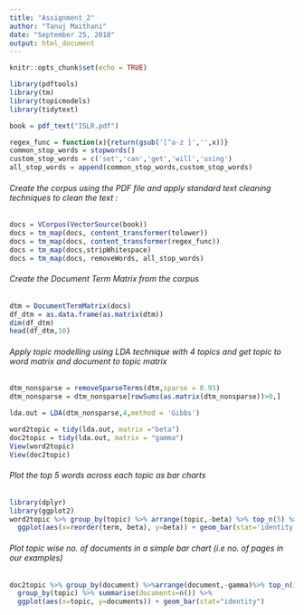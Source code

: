 ---
title: "Assignment_2"
author: "Tanuj Maithani"
date: "September 25, 2018"
output: html_document
---

```{r setup, include=FALSE}
knitr::opts_chunk$set(echo = TRUE)
```

```{r}
library(pdftools)
library(tm)
library(topicmodels)
library(tidytext)
```

```{r}
book = pdf_text("ISLR.pdf")
```


```{r}
regex_func = function(x){return(gsub('[^a-z ]','',x))}
common_stop_words = stopwords()
custom_stop_words = c('set','can','get','will','using')
all_stop_words = append(common_stop_words,custom_stop_words)

```

###### Create the corpus using the PDF file and apply standard text cleaning techniques to clean the text :

```{r}
docs = VCorpus(VectorSource(book))
docs = tm_map(docs, content_transformer(tolower))
docs = tm_map(docs, content_transformer(regex_func))
docs = tm_map(docs,stripWhitespace)
docs = tm_map(docs, removeWords, all_stop_words)
```

###### Create the Document Term Matrix from the corpus

```{r}
dtm = DocumentTermMatrix(docs)
df_dtm = as.data.frame(as.matrix(dtm))
dim(df_dtm)
head(df_dtm,10)
```

###### Apply topic modelling using LDA technique with 4 topics and get topic to word matrix and document to topic matrix

```{r}
dtm_nonsparse = removeSparseTerms(dtm,sparse = 0.95)
dtm_nonsparse = dtm_nonsparse[rowSums(as.matrix(dtm_nonsparse))>0,]

lda.out = LDA(dtm_nonsparse,4,method = 'Gibbs')

word2topic = tidy(lda.out, matrix ="beta")
doc2topic = tidy(lda.out, matrix = "gamma")
View(word2topic)
View(doc2topic)
```

###### Plot the top 5 words across each topic as bar charts

```{r}
library(dplyr)
library(ggplot2)
word2topic %>% group_by(topic) %>% arrange(topic,-beta) %>% top_n(5) %>% ungroup() %>% 
  ggplot(aes(x=reorder(term, beta), y=beta)) + geom_bar(stat='identity') + facet_wrap(~topic, scales='free') + coord_flip()
```


###### Plot topic wise no. of documents in a simple bar chart (i.e no. of pages in our examples)

```{r}
doc2topic %>% group_by(document) %>%arrange(document,-gamma)%>% top_n(1) %>%
  group_by(topic) %>% summarise(documents=n()) %>%
  ggplot(aes(x=topic, y=documents)) + geom_bar(stat="identity")
```








